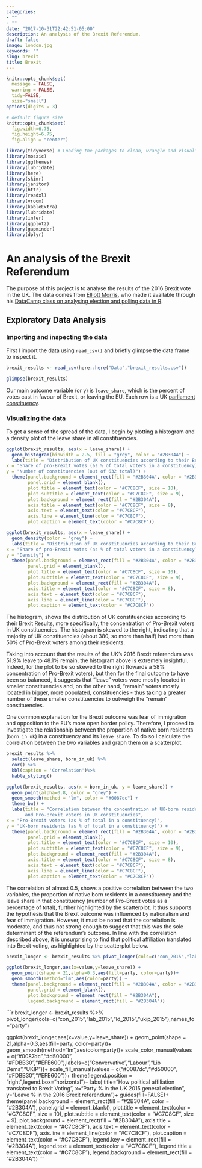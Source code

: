 ```yaml
---
categories:
- ""
- ""
date: "2017-10-31T22:42:51-05:00"
description: An analysis of the Brexit Referendum.
draft: false
image: london.jpg
keywords: ""
slug: brexit
title: Brexit
---
```


```r
knitr::opts_chunk$set(
  message = FALSE, 
  warning = FALSE, 
  tidy=FALSE,     
  size="small")   
options(digits = 3)

# default figure size
knitr::opts_chunk$set(
  fig.width=6.75, 
  fig.height=6.75,
  fig.align = "center")
```

```r
library(tidyverse) # Loading the packages to clean, wrangle and visualize data
library(mosaic)
library(ggthemes)
library(lubridate)
library(here)
library(skimr)
library(janitor)
library(httr)
library(readxl)
library(vroom)
library(kableExtra)
library(lubridate)
library(infer)
library(ggplot2)
library(gapminder)  
library(dplyr)
```

# An analysis of the Brexit Referendum 

The purpose of this project is to analyse the results of the 2016 Brexit vote in the UK. 
The data comes from [Elliott Morris](https://www.thecrosstab.com/), who made it available through his [DataCamp class on analysing election and polling data in R](https://www.datacamp.com/courses/analyzing-election-and-polling-data-in-r).

## Exploratory Data Analysis
### Importing and inspecting the data

First I import the data using `read_csv()` and briefly glimpse the data frame to inspect it. 

```r
brexit_results <- read_csv(here::here("Data","brexit_results.csv"))

glimpse(brexit_results)
```

Our main outcome variable (or y) is `leave_share`, which is the percent of votes cast in favour of Brexit, or leaving the EU. Each row is a UK [parliament constituency](https://en.wikipedia.org/wiki/United_Kingdom_Parliament_constituencies). 

### Visualizing the data

To get a sense of the spread of the data, I begin by plotting a histogram and a density plot of the leave share in all constituencies.

```r
ggplot(brexit_results, aes(x = leave_share)) +
  geom_histogram(binwidth = 2.5, fill = "grey", color = "#2B304A") + 
  labs(title = "Distribution of UK constituencies according to their Brexit Results", subtitle = "Pro-Brexit voters' concentration in UK constituencies",
x = "Share of pro-Brexit votes (as % of total voters in a constituency)",
y = "Number of constituencies (out of 632 total)") + 
  theme(panel.background = element_rect(fill = "#2B304A", color = "#2B304A"), 
        panel.grid = element_blank(),
        plot.title = element_text(color = "#C7C8CF", size = 10),
        plot.subtitle = element_text(color = "#C7C8CF", size = 9),
        plot.background = element_rect(fill = "#2B304A"),
        axis.title = element_text(color = "#C7C8CF", size = 8), 
        axis.text = element_text(color = "#C7C8CF"),
        axis.line = element_line(color = "#C7C8CF"),
        plot.caption = element_text(color = "#C7C8CF"))

ggplot(brexit_results, aes(x = leave_share)) +
  geom_density(color = "grey") +
  labs(title = "Distribution of UK constituencies according to their Brexit Results", subtitle = "Pro-Brexit voters' concentration in UK constituencies",
x = "Share of pro-Brexit votes (as % of total voters in a constituency)",
y = "Density") + 
  theme(panel.background = element_rect(fill = "#2B304A", color = "#2B304A"), 
        panel.grid = element_blank(),
        plot.title = element_text(color = "#C7C8CF", size = 10),
        plot.subtitle = element_text(color = "#C7C8CF", size = 9),
        plot.background = element_rect(fill = "#2B304A"),
        axis.title = element_text(color = "#C7C8CF", size = 8), 
        axis.text = element_text(color = "#C7C8CF"),
        axis.line = element_line(color = "#C7C8CF"),
        plot.caption = element_text(color = "#C7C8CF"))

```

The histogram, shows the distribution of UK constituencies according to their Brexit Results, more specifically, the concentration of Pro-Brexit voters in UK constituencies. The histogram is skewed to the right, indicating that a majority of UK constituencies (about 380, so more than half) had more than 50% of Pro-Brexit voters among their residents.

Taking into account that the results of the UK's 2016 Brexit referendum was 51.9% leave to 48.1% remain, the histogram above is extremely insightful. Indeed, for the plot to be so skewed to the right (towards a 58% concentration of Pro-Brexit voters), but then for the final outcome to have been so balanced, it suggests that "leave" voters were mostly located in smaller constituencies and, on the other hand, "remain" voters mostly located in bigger, more populated, constituencies - thus taking a greater number of these smaller constituencies to outweigh the "remain" constituencies. 

One common explanation for the Brexit outcome was fear of immigration and opposition to the EU's more open border policy. Therefore, I proceed to investigate the relationship between the proportion of native born residents (`born_in_uk`) in a constituency and its `leave_share`. To do so I calculate the correlation between the two variables and graph them on a scatterplot.

```r
brexit_results %>% 
  select(leave_share, born_in_uk) %>% 
  cor() %>%
  kbl(caption = 'Correlation')%>%
  kable_styling()
```

```r
ggplot(brexit_results, aes(x = born_in_uk, y = leave_share)) +
  geom_point(alpha=0.8, color = "grey") +
  geom_smooth(method = "lm", color = "#0087dc") +
  theme_bw() +
  labs(title = "Correlation between the concentration of UK-born residents 
       and Pro-Brexit voters in UK constituencies",
x = "Pro-Brexit voters (as % of total in a constituency)",
y = "UK-born residents (as % of total in a constituency)") + 
  theme(panel.background = element_rect(fill = "#2B304A", color = "#2B304A"), 
        panel.grid = element_blank(),
        plot.title = element_text(color = "#C7C8CF", size = 10),
        plot.subtitle = element_text(color = "#C7C8CF", size = 9),
        plot.background = element_rect(fill = "#2B304A"),
        axis.title = element_text(color = "#C7C8CF", size = 8), 
        axis.text = element_text(color = "#C7C8CF"),
        axis.line = element_line(color = "#C7C8CF"),
        plot.caption = element_text(color = "#C7C8CF"))
```

The correlation of almost 0.5, shows a positive correlation between the two variables, the proportion of native born residents in a constituency and the leave share in that constituency (number of Pro-Brexit votes as a percentage of total), further highlighted by the scatterplot. It thus supports the hypothesis that the Brexit outcome was influenced by nationalism and fear of immigration. However, it must be noted that the correlation is moderate, and thus not strong enough to suggest that this was the sole determinant of the referendum's outcome. In line with the correlation described above, it is unsurprising to find that political affiliation translated into Brexit voting, as highlighted by the scatterplot below.

```r
brexit_longer <- brexit_results %>% pivot_longer(cols=c("con_2015","lab_2015","ld_2015","ukip_2015"),names_to="party")

ggplot(brexit_longer,aes(x=value,y=leave_share)) +
  geom_point(shape = 21,alpha=0.3,aes(fill=party, color=party))+
  geom_smooth(method="lm",aes(color=party)) + 
  theme(panel.background = element_rect(fill = "#2B304A", color = "#2B304A"), 
        panel.grid = element_blank(), 
        plot.background = element_rect(fill = "#2B304A"),
        legend.background = element_rect(fill = "#2B304A"))
```



```r

brexit_longer <- brexit_results %>% pivot_longer(cols=c("con_2015","lab_2015","ld_2015","ukip_2015"),names_to="party")

ggplot(brexit_longer,aes(x=value,y=leave_share)) +
  geom_point(shape = 21,alpha=0.3,aes(fill=party, color=party))+
  geom_smooth(method="lm",aes(color=party))+
  scale_color_manual(values = c("#0087dc","#d50000", "#FDBB30","#EFE600"),labels=c("Convervative","Labour","Lib Dems","UKIP"))+
  scale_fill_manual(values = c("#0087dc","#d50000", "#FDBB30","#EFE600"))+
  theme(legend.position = "right",legend.box="horizontal")+
  labs(
    title="How political affiliation translated to Brexit Voting",
    x="Party % in the UK 2015 general election",
    y="Leave % in the 2016 Brexit referendum")+
  guides(fill=FALSE)+
  theme(panel.background = element_rect(fill = "#2B304A", color = "#2B304A"), 
        panel.grid = element_blank(),
        plot.title = element_text(color = "#C7C8CF", size = 10),
        plot.subtitle = element_text(color = "#C7C8CF", size = 9),
        plot.background = element_rect(fill = "#2B304A"),
        axis.title = element_text(color = "#C7C8CF"), 
        axis.text = element_text(color = "#C7C8CF"),
        axis.line = element_line(color = "#C7C8CF"),
        plot.caption = element_text(color = "#C7C8CF"),
        legend.key = element_rect(fill = "#2B304A"),
        legend.text = element_text(color = "#C7C8CF"),
        legend.title = element_text(color = "#C7C8CF"),
         legend.background = element_rect(fill = "#2B304A"))
    ```
